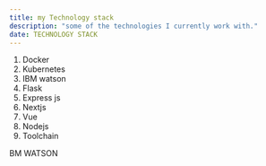 ```yaml
---
title: my Technology stack
description: "some of the technologies I currently work with."
date: TECHNOLOGY STACK
---
```


1. Docker 
2. Kubernetes 
3. IBM watson
4. Flask
5. Express js
6. Nextjs
7. Vue
8. Nodejs
9. Toolchain


 BM WATSON
